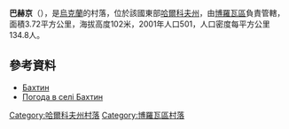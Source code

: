 {{coord|49|19|21|N|37|31|54|E|scale:100000_region:UA|display=title}}

'''巴赫京'''（{{lang-uk|Бахтин}}），是[[烏克蘭|烏克蘭]]的村落，位於該國東部[[哈爾科夫州|哈爾科夫州]]，由[[博羅瓦區|博羅瓦區]]負責管轄，面積3.72平方公里，海拔高度102米，2001年人口501，人口密度每平方公里134.8人。

==參考資料==
* [http://gska2.rada.gov.ua/pls/z7502/A005?rdat1=09.01.2009&rf7571=42407 Бахтин]{{dead link|date=2017年12月 |bot=InternetArchiveBot |fix-attempted=yes }}
* [http://weather.in.ua/ua/har'kovskaja/745 Погода в селі Бахтин]{{Wayback|url=http://weather.in.ua/ua/har%27kovskaja/745 |date=20160323024330 }}

{{DEFAULTSORT:Бахтин}}
[[Category:哈爾科夫州村落|Category:哈爾科夫州村落]]
[[Category:博羅瓦區村落|Category:博羅瓦區村落]]


{{Kharkiv-geo-stub}}